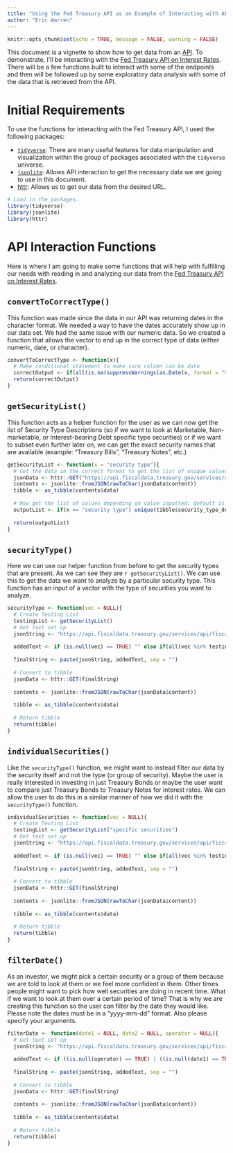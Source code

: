 ```yaml
---
title: "Using the Fed Treasury API as an Example of Interacting with APIs"
author: "Eric Warren"
---
```


```r
knitr::opts_chunk$set(echo = TRUE, message = FALSE, warning = FALSE)
```

This document is a vignette to show how to get data from an [API](https://aws.amazon.com/what-is/api/). To demonstrate, I'll be interacting with the [Fed Treasury API on Interest Rates](https://fiscaldata.treasury.gov/datasets/average-interest-rates-treasury-securities/average-interest-rates-on-u-s-treasury-securities). There will be a few functions built to interact with some of the endpoints and then will be followed up by some exploratory data analysis with some of the data that is retrieved from the API.

# Initial Requirements

To use the functions for interacting with the Fed Treasury API, I used the following packages:

- [`tidyverse`](https://www.tidyverse.org/): There are many useful features for data manipulation and visualization within the group of packages associated with the `tidyverse` universe.
- [`jsonlite`](https://cran.r-project.org/web/packages/jsonlite/): Allows API interaction to get the necessary data we are going to use in this document.
- [httr](https://cran.r-project.org/web/packages/httr/index.html): Allows us to get our data from the desired URL.

```r
# Load in the packages.
library(tidyverse)
library(jsonlite)
library(httr)
```

# API Interaction Functions

Here is where I am going to make some functions that will help with fulfilling our needs with reading in and analyzing our data from the [Fed Treasury API on Interest Rates](https://fiscaldata.treasury.gov/datasets/average-interest-rates-treasury-securities/average-interest-rates-on-u-s-treasury-securities).

## `convertToCorrectType()`

This function was made since the data in our API was returning dates in the character format. We needed a way to have the dates accurately show up in our data set. We had the same issue with our numeric data. So we created a function that allows the vector to end up in the correct type of data (either numeric, date, or character).
```r
convertToCorrectType <- function(x){
  # Make conditional statement to make sure column can be date
  correctOutput <- if(all(is.na(suppressWarnings(as.Date(x, format = "%Y-%m-%d"))) == FALSE)) as.Date(x, format = "%Y-%m-%d") else if(all(is.na(suppressWarnings(as.numeric(x))) == FALSE)) as.numeric(x) else x
  return(correctOutput)
}
```

## `getSecurityList()`

This function acts as a helper function for the user as we can now get the list of Security Type Descriptions (so if we want to look at Marketable, Non-marketable, or Interest-bearing Debt specific type securities) or if we want to subset even further later on, we can get the exact security names that are available (example: "Treasury Bills", "Treasury Notes", etc.)
```r
getSecurityList <- function(x = "security type"){
  # Get the data in the correct format to get the list of unique values; limit is 4500 which includes all data
  jsonData <- httr::GET("https://api.fiscaldata.treasury.gov/services/api/fiscal_service/v2/accounting/od/avg_interest_rates?limit=4500")
  contents <- jsonlite::fromJSON(rawToChar(jsonData$content))
  tibble <- as_tibble(contents$data)
  
  # Now get the list of values depending on value inputted; default is "security type"
  outputList <- if(x == "security type") unique(tibble$security_type_desc) else if(x == "specific securities") unique(tibble$security_desc) else stop("Input must be either 'security type' to get the security type options or 'specific securities' to get the exact security names (individual options -- like Treasury Bills, Treasury Notes, etc.)")
  
  return(outputList)
}
```

## `securityType()`

Here we can use our helper function from before to get the security types that are present. As we can see they are `r getSecurityList()`. We can use this to get the data we want to analyze by a particular security type. This function has an input of a vector with the type of securities you want to analyze.
```r
securityType <- function(vec = NULL){
  # Create Testing List 
  testingList <- getSecurityList()
  # Get text set up
  jsonString <- "https://api.fiscaldata.treasury.gov/services/api/fiscal_service/v2/accounting/od/avg_interest_rates?limit=4500"
  
  addedText <- if (is.null(vec) == TRUE) "" else if(all(vec %in% testingList) == TRUE) paste("&filter=security_type_desc:in:(", paste(URLencode(vec), sep = "", collapse = ","), ")", sep = '') else stop("Please input a value that is acceptable. You can find the acceptable values by using the helper function getSecurityList(). Also make sure inputs are in quotations and spelled in the same way you can find in the helper function.")
  
  finalString <- paste(jsonString, addedText, sep = "")
  
  # Convert to tibble
  jsonData <- httr::GET(finalString)
  
  contents <- jsonlite::fromJSON(rawToChar(jsonData$content))
  
  tibble <- as_tibble(contents$data)
  
  # Return tibble
  return(tibble)
}
```

## `individualSecurities()`

Like the `securityType()` function, we might want to instead filter our data by the security itself and not the type (or group of security). Maybe the user is really interested in investing in just Treasury Bonds or maybe the user want to compare just Treasury Bonds to Treasury Notes for interest rates. We can allow the user to do this in a similar manner of how we did it with the `securityType()` function. 
```r
individualSecurities <- function(vec = NULL){
  # Create Testing List 
  testingList <- getSecurityList("specific securities")
  # Get text set up
  jsonString <- "https://api.fiscaldata.treasury.gov/services/api/fiscal_service/v2/accounting/od/avg_interest_rates?limit=4500"
  
  addedText <- if (is.null(vec) == TRUE) "" else if(all(vec %in% testingList) == TRUE) paste("&filter=security_desc:in:(", paste(URLencode(vec), sep = "", collapse = ","), ")", sep = '') else stop("Please input a value that is acceptable. You can find the acceptable values by using the helper function getSecurityList('specific securities'). Also make sure inputs are in quotations and spelled in the same way you can find in the helper function.")
  
  finalString <- paste(jsonString, addedText, sep = "")
  
  # Convert to tibble
  jsonData <- httr::GET(finalString)
  
  contents <- jsonlite::fromJSON(rawToChar(jsonData$content))
  
  tibble <- as_tibble(contents$data)
  
  # Return tibble
  return(tibble)
}
```

## `filterDate()`

As an investor, we might pick a certain security or a group of them because we are told to look at them or we feel more confident in them. Other times people might want to pick how well securities are doing in recent time. What if we want to look at them over a certain period of time? That is why we are creating this function so the user can filter by the date they would like. Please note the dates must be in a "yyyy-mm-dd" format. Also please specify your arguments.
```r
filterDate <- function(date1 = NULL, date2 = NULL, operator = NULL){
  # Get text set up
  jsonString <- "https://api.fiscaldata.treasury.gov/services/api/fiscal_service/v2/accounting/od/avg_interest_rates?limit=4500"
  
  addedText <- if ((is.null(operator) == TRUE) | ((is.null(date1) == TRUE) & is.null(date2) == TRUE)) "" else if(operator %in% c("lt", "gt", "lte", "gte", "eq")) paste("&filter=record_date:", operator, ":", URLencode(date1), sep = "") else if (operator %in% "in") paste("&filter=record_date:gte:", URLencode(date1), ",record_date:lte", URLencode(date2), sep = "") else stop("Please input a value that is acceptable. Both date options must be in 'yyyy-mm-dd' format and the starting date for the data is '2001-01-31'. The inputs for the operator argument are either 'lt' for less than, 'lte' for less than or equal to, 'gt' for greater than, 'gte' for greater than or equal to, 'eq' for equal to, and 'in' if you want between two dates. Also make sure inputs are in quotations and spelled in the same way you can find in this message.")
  
  finalString <- paste(jsonString, addedText, sep = "")
  
  # Convert to tibble
  jsonData <- httr::GET(finalString)
  
  contents <- jsonlite::fromJSON(rawToChar(jsonData$content))
  
  tibble <- as_tibble(contents$data)
  
  # Return tibble
  return(tibble)
}
```